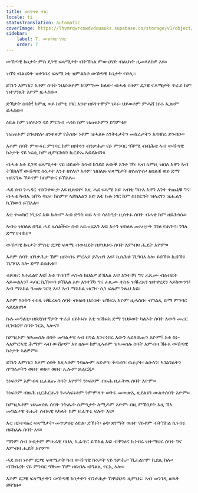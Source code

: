 ```yaml
---
title: ውሽጣዊ ሃገር
locale: ti
statusTranslation: automatic
coverImage: https://lhvmrqwrcowdvduuaukz.supabase.co/storage/v1/object/public/strapi-uploads/small_cover-tratado-de-psicologia-revolucionaria.webp-5e15e1cec4e0ebebcde5d7fc7565d8fd.webp
sidebar:
    label: 7. ውሽጣዊ ሃገር
    order: 7
---
```

ውሽጣዊ ኩነታት ምስ ደጋዊ ፍጻሜታት ብትኽክል ምውህሃድ ብልህነት ዚመላለስዎ እዩ።

ዝኾነ ብልህነት ዝተገበረ ፍጻሜ ነቲ ዝምልከቶ ውሽጣዊ ኩነታት የድሊ።

ይኹን እምበር፡ እቶም ሰባት ንህይወቶም ክገምግሙ ከለው፡ ብሓቂ በቶም ደጋዊ ፍጻሜታት ጥራይ ከም ዝተሃንጸት እዮም ዚሓስቡ።

ድኻታት ሰባት! ከምዚ ወይ ከምቲ ነገር እንተ ዘይገጥሞም ነይሩ፡ ህይወቶም ምሓሸ ነይሩ ኢሎም ይሓስቡ።

ዕድል ከም ዝሰኣኑን ናይ ምርካብ ሓጎስ ከም ዝጠፍኦምን ይግምቱ።

ዝጠፍኦም ይጉህዩሉ፡ ዘንቀጽዎ የሕዝኑ፡ ነቶም ዝሓለፉ ዕንቅፋታትን መከራታትን እናዘከሩ ይንብዑ።

እቶም ሰባት ምውፋር ምንባር ከም ዘይኮነን ብንቃሕታ ናይ ምንባር ዓቕሚ ብብሕቲ ኣብ ውሽጣዊ ኩነታት ናይ ነፍሲ ከም ዚምርኮስን ኪርድኡ ኣይደልዩን።

ብሓቂ እቲ ደጋዊ ፍጻሜታት ናይ ህይወት ክሳብ ክንደይ ጽቡቕ እንተ ኾነ፡ ኣብ ከምዚ ዝበለ እዋን ኣብ ትኽክለኛ ውሽጣዊ ኩነታት እንተ ዘየለና፡ እቶም ዝበለጹ ፍጻሜታት ዘየሐጕሱ፡ ዘሰልቹ ወይ ድማ ዝደናግጹ ኾይኖም ክስምዑና ይኽእሉ።

ሓደ ሰብ ንሓዳር ብሃንቀውታ እዩ ዚጽበዮ፡ እዚ ሓደ ፍጻሜ እዩ፡ ኣብቲ ግቡእ እዋን እንተ ተጨኒቑ ግና፡ ብሓቂ ካብኡ ዝኾነ ባህታ ክስምዖ ኣይክእልን እዩ፡ እቲ ኩሉ ነገር ከም ስነስርዓት ዝኣረገን ዝሑልን ኪኸውን ይኽእል።

እቲ ተመክሮ ነጊሩና እዩ፡ ኩሎም ኣብ ድግስ ወይ ኣብ ሳዕስዒት ዚሳተፉ ሰባት ብሓቂ ከም ዘይሕጎሱ።

ኣብቲ ዝበለጸ በዓል ሓደ ዜሰልችው ሰብ ኣይጠፍእን እዩ፡ እተን ዝበለጻ መኣዛታት ንገለ የሐጕሳ፡ ንገለ ድማ የብክያ።

ውሽጣዊ ኩነታት ምስቲ ደጋዊ ፍጻሜ ብውህደት ዜዋህህዱ ሰባት እምብዛ ሒደት እዮም።

እቶም ሰባት ብንቃሕታ ኸም ዘይነብሩ ምርኣይ ያሕዝን እዩ፤ ኪስሕቁ ኺግባእ ከሎ ይበኽዩ፡ ኪበኽዩ ኺግባእ ከሎ ድማ ይሰሕቁ።

ቁጽጽር እተፈልየ እዩ፤ እቲ ጥበበኛ ሓጐስ ክህልዎ ይኽእል እዩ፡ እንተኾነ ግና ፈጺሙ ብዕብደት ኣይመልእን፤ ሓሳር ኪኸውን ይኽእል እዩ፡ እንተኾነ ግና ፈጺሙ ተስፋ ዝቘረጸን ዝተዋረደን ኣይከውንን፤ ኣብ ማእከል ዓመጽ ገርሂ እዩ፤ ኣብ ማእከል ዝርገተ ስጋ ፍጹም ንጹህ እዩ።

እቶም ጓሃትን ተስፋ ዝቘረጹን ሰባት ብዛዕባ ህይወት ዝኸፍአ እዮም ዚሓስቡ፡ ብግልጺ ድማ ምንባር ኣይደልዩን።

ኩሉ መዓልቲ፡ ዘይደስተኛታት ጥራይ ዘይኮኑስ፡ እቲ ዝኸፍአ ድማ ንህይወት ካልኦት ሰባት እውን መሪር ዚገብርዋ ሰባት ንርኢ ኣሎና።

ከምዚኦም ዝኣመሰሉ ሰባት መዓልታዊ ኣብ በዓል እንተነበሩ እውን ኣይለወጡን እዮም፤ እቲ ስነ-ኣእምሮኣዊ ሕማም ኣብ ውሽጦም እዩ ዘሎ። ከምዚኣቶም ዝኣመሰሉ ሰባት እምብዛ ኽፉእ ውሽጣዊ ኩነታት ኣለዎም።

ይኹን እምበር፡ እዞም ሰባት እዚኣቶም ንባዕሎም ጻድቃን፡ ቅዱሳን፡ ዉፉያት፡ ልዑላን፡ ኣገልገልትን ሰማዕታትን ወዘተ ወዘተ ወዘተ ኢሎም ይፈርጁ።

ንነፍሶም እምብዛ ዚፈልጡ ሰባት እዮም፤ ንነፍሶም ብዙሕ ዚፈትዉ ሰባት እዮም።

ንነፍሶም ብዙሕ ዚርሕርሑን ንሓላፍነቶም ንምምላጥ ወትሩ መውጽኢ ዚደልዩን ውልቀሰባት እዮም።

ከምዚኣቶም ዝኣመሰሉ ሰባት ንትሑት ስምዒታት ለሚዶም እዮም፡ በዚ ምኽንያት እዚ ኸኣ መዓልታዊ ትሑት ሰብኣዊ ኣካላት ከም ዚፈጥሩ ፍሉጥ እዩ።

እቲ ዘይተሳዕረ ፍጻሜታት፡ መጥቃዕቲ ዕድል፡ ድኽነት፡ ዕዳ፡ ጸገማት ወዘተ ናይቶም ብትኽክል ኪነብሩ ዘይክእሉ ሰባት እዩ።

ማንም ሰብ ሃብታም ምሁራዊ ባህሊ ኪፈጥር ይኽእል እዩ፡ ብቕንዕና ኪነብሩ ዝተማህሩ ሰባት ግና እምብዛ ሒደት እዮም።

ሓደ ሰብ ነቶም ደጋዊ ፍጻሜታት ካብ ውሽጣዊ ኩነታት ናይ ንቃሕታ ኺፈልዮም ኪደሊ ከሎ፡ ብኽብረት ናይ ምንባር ዓቕሙ ኸም ዘይብሉ ብግልጺ የርኢ ኣሎ።

እቶም ደጋዊ ፍጻሜታትን ውሽጣዊ ኩነታትን ብንቃሕታ ኸዋህህዱ ዚምህሩ፡ ኣብ መንገዲ ዕዉት ይጓዓዙ።

